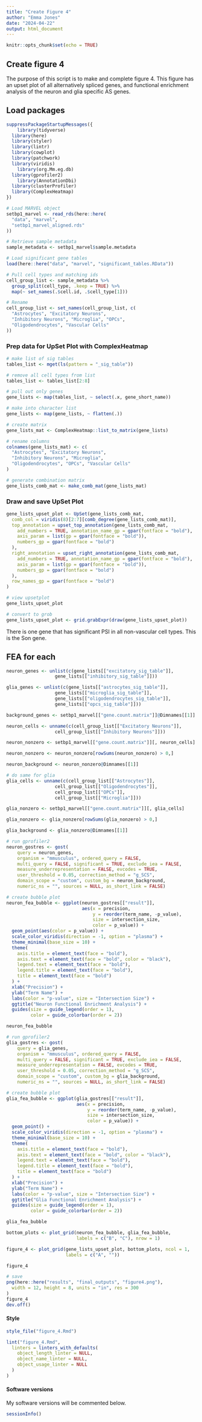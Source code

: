 ```yaml
---
title: "Create Figure 4"
author: "Emma Jones"
date: "2024-04-22"
output: html_document
---
```


```r
knitr::opts_chunk$set(echo = TRUE)
```

## Create figure 4

The purpose of this script is to make and complete figure 4. This figure has an upset plot of all alternatively spliced genes, and functional enrichment analysis of the neuron and glia specific AS genes.

## Load packages

```r

suppressPackageStartupMessages({
    library(tidyverse)
  library(here)
  library(styler)
  library(lintr)
  library(cowplot)
  library(patchwork)
  library(viridis)
    library(org.Mm.eg.db)
  library(gprofiler2)
    library(AnnotationDbi)
  library(clusterProfiler)
  library(ComplexHeatmap)
})

```


```r
# Load MARVEL object
setbp1_marvel <- read_rds(here::here(
  "data", "marvel",
  "setbp1_marvel_aligned.rds"
))

# Retrieve sample metadata
sample_metadata <- setbp1_marvel$sample.metadata

# Load significant gene tables
load(here::here("data", "marvel", "significant_tables.RData"))

# Pull cell types and matching ids
cell_group_list <- sample_metadata %>%
  group_split(cell_type, .keep = TRUE) %>%
  map(~ set_names(.$cell.id, .$cell_type[1]))

# Rename
cell_group_list <- set_names(cell_group_list, c(
  "Astrocytes", "Excitatory Neurons",
  "Inhibitory Neurons", "Microglia", "OPCs",
  "Oligodendrocytes", "Vascular Cells"
))

```

### Prep data for UpSet Plot with ComplexHeatmap

```r
# make list of sig tables
tables_list <- mget(ls(pattern = "_sig_table"))

# remove all cell types from list
tables_list <- tables_list[2:8]

# pull out only genes
gene_lists <- map(tables_list, ~ select(.x, gene_short_name))

# make into character list
gene_lists <- map(gene_lists, ~ flatten(.))

# create matrix
gene_lists_mat <- ComplexHeatmap::list_to_matrix(gene_lists)

# rename columns
colnames(gene_lists_mat) <- c(
  "Astrocytes", "Excitatory Neurons",
  "Inhibitory Neurons", "Microglia",
  "Oligodendrocytes", "OPCs", "Vascular Cells"
)

# generate combination matrix
gene_lists_comb_mat <- make_comb_mat(gene_lists_mat)
```

### Draw and save UpSet Plot

```r
gene_lists_upset_plot <- UpSet(gene_lists_comb_mat,
  comb_col = viridis(8)[2:7][comb_degree(gene_lists_comb_mat)],
  top_annotation = upset_top_annotation(gene_lists_comb_mat,
    add_numbers = TRUE, annotation_name_gp = gpar(fontface = "bold"),
    axis_param = list(gp = gpar(fontface = "bold")),
    numbers_gp = gpar(fontface = "bold")
  ),
  right_annotation = upset_right_annotation(gene_lists_comb_mat,
    add_numbers = TRUE, annotation_name_gp = gpar(fontface = "bold"),
    axis_param = list(gp = gpar(fontface = "bold")),
    numbers_gp = gpar(fontface = "bold")
  ),
  row_names_gp = gpar(fontface = "bold")
)

# view upsetplot
gene_lists_upset_plot

# convert to grob
gene_lists_upset_plot <- grid.grabExpr(draw(gene_lists_upset_plot))
```

There is one gene that has significant PSI in all non-vascular cell types. This is the Son gene.

## FEA for each

```r

neuron_genes <- unlist(c(gene_lists[["excitatory_sig_table"]],
                  gene_lists[["inhibitory_sig_table"]]))

glia_genes <- unlist(c(gene_lists[["astrocytes_sig_table"]],
                  gene_lists[["microglia_sig_table"]],
                  gene_lists[["oligodendrocytes_sig_table"]],
                  gene_lists[["opcs_sig_table"]]))
```

```r

background_genes <- setbp1_marvel[["gene.count.matrix"]]@Dimnames[[1]]

neuron_cells <- unname(c(cell_group_list[["Excitatory Neurons"]],
                  cell_group_list[["Inhibitory Neurons"]]))

neuron_nonzero <- setbp1_marvel[["gene.count.matrix"]][, neuron_cells]

neuron_nonzero <- neuron_nonzero[rowSums(neuron_nonzero) > 0,]

neuron_background <- neuron_nonzero@Dimnames[[1]]

# do same for glia
glia_cells <- unname(c(cell_group_list[["Astrocytes"]],
                  cell_group_list[["Oligodendrocytes"]],
                  cell_group_list[["OPCs"]],
                  cell_group_list[["Microglia"]]))

glia_nonzero <- setbp1_marvel[["gene.count.matrix"]][, glia_cells]

glia_nonzero <- glia_nonzero[rowSums(glia_nonzero) > 0,]

glia_background <- glia_nonzero@Dimnames[[1]]

```

```r
# run gprofiler2
neuron_gostres <- gost(
    query = neuron_genes,
    organism = "mmusculus", ordered_query = FALSE,
    multi_query = FALSE, significant = TRUE, exclude_iea = FALSE,
    measure_underrepresentation = FALSE, evcodes = TRUE,
    user_threshold = 0.05, correction_method = "g_SCS",
    domain_scope = "custom", custom_bg = neuron_background,
    numeric_ns = "", sources = NULL, as_short_link = FALSE)

# create bubble plot
neuron_fea_bubble <- ggplot(neuron_gostres[["result"]],
                            aes(x = precision,
                                y = reorder(term_name, -p_value),
                                size = intersection_size,
                                color = p_value)) + 
  geom_point(aes(color = p_value)) +
  scale_color_viridis(direction = -1, option = "plasma") +
  theme_minimal(base_size = 10) +
  theme(
    axis.title = element_text(face = "bold"),
    axis.text = element_text(face = "bold", color = "black"),
    legend.text = element_text(face = "bold"),
    legend.title = element_text(face = "bold"),
    title = element_text(face = "bold")
  ) +
  xlab("Precision") +
  ylab("Term Name") +
  labs(color = "p-value", size = "Intersection Size") +
  ggtitle("Neuron Functional Enrichment Analysis") +
  guides(size = guide_legend(order = 1),
         color = guide_colorbar(order = 2))

neuron_fea_bubble

# run gprofiler2
glia_gostres <- gost(
    query = glia_genes,
    organism = "mmusculus", ordered_query = FALSE,
    multi_query = FALSE, significant = TRUE, exclude_iea = FALSE,
    measure_underrepresentation = FALSE, evcodes = TRUE,
    user_threshold = 0.05, correction_method = "g_SCS",
    domain_scope = "custom", custom_bg = glia_background,
    numeric_ns = "", sources = NULL, as_short_link = FALSE)

# create bubble plot
glia_fea_bubble <- ggplot(glia_gostres[["result"]],
                          aes(x = precision,
                              y = reorder(term_name, -p_value),
                              size = intersection_size,
                              color = p_value)) + 
  geom_point() +
  scale_color_viridis(direction = -1, option = "plasma") +
  theme_minimal(base_size = 10) +
  theme(
    axis.title = element_text(face = "bold"),
    axis.text = element_text(face = "bold", color = "black"),
    legend.text = element_text(face = "bold"),
    legend.title = element_text(face = "bold"),
    title = element_text(face = "bold")
  ) +
  xlab("Precision") +
  ylab("Term Name") +
  labs(color = "p-value", size = "Intersection Size") +
  ggtitle("Glia Functional Enrichment Analysis") +
  guides(size = guide_legend(order = 1),
         color = guide_colorbar(order = 2))

glia_fea_bubble

```


```r

bottom_plots <- plot_grid(neuron_fea_bubble, glia_fea_bubble,
                          labels = c("B", "C"), nrow = 1)

figure_4 <- plot_grid(gene_lists_upset_plot, bottom_plots, ncol = 1,
                      labels = c("A", ""))

figure_4

```
```r

# save
png(here::here("results", "final_outputs", "figure4.png"),
  width = 12, height = 8, units = "in", res = 300
)
figure_4
dev.off()

```

#### Style

```r
style_file("figure_4.Rmd")

lint("figure_4.Rmd",
  linters = linters_with_defaults(
    object_length_linter = NULL,
    object_name_linter = NULL,
    object_usage_linter = NULL
  )
)
```

#### Software versions

My software versions will be commented below.

```r
sessionInfo()
```
